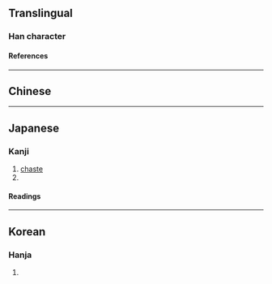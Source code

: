 {{character info/new}}
==Translingual==

===Han character===
{{Han char|rn=5|rad=乙|as=08|sn=9|four=44910|canj=IEKN|ids=⿰求九}}

====References====
{{Han ref|kx=0084.220|dkj=00195|hdz=10056.020|uh=341C}}

----

==Chinese==
{{zh-see|仇|v}}

----

==Japanese==

===Kanji===
{{ja-kanji|grade=|rs=乙08}}

# [[chaste]]
# {{alternative form of|仇|lang=ja}}
<!-- # {{surname}} -->

====Readings====
{{ja-readings
|goon=ぐ
|kanon=きゅう<きう
|kun=あだ-, かたき-
}}

----

==Korean==

===Hanja===
{{ko-hanja|hangeul=구|rv=gu|mr=ku|y=kwu|eumhun=원수|ehrv=wonsu|ehmr=wŏnsu|ehy=wenswu}}

# {{defn|lang=ko|sort=乙08}}